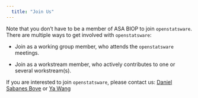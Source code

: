 ```yaml
---
  title: "Join Us"
---
```


Note that you don't have to be a member of ASA BIOP to join `openstatsware`. \
There are multiple ways to get involved with `openstatsware`:

-   Join as a working group member, who attends the `openstatsware` meetings.

-   Join as a workstream member, who actively contributes to one or several workstream(s).

If you are interested to join `openstatsware`, please contact us: [Daniel Sabanes Bove](mailto:daniel.sabanes_bove@roche.com) or [Ya Wang](mailto:ya.wang10@gilead.com)
